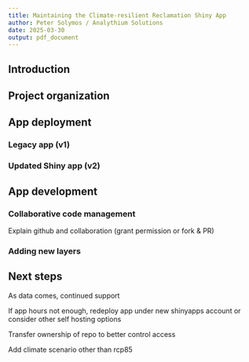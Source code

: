 ```yaml
---
title: Maintaining the Climate-resilient Reclamation Shiny App
author: Peter Solymos / Analythium Solutions
date: 2025-03-30
output: pdf_document
---
```


## Introduction

## Project organization

## App deployment

### Legacy app (v1)

### Updated Shiny app (v2)

## App development


### Collaborative code management

Explain github and collaboration (grant permission or fork & PR)

### Adding new layers



## Next steps

As data comes, continued support

If app hours not enough, redeploy app under new shinyapps account or consider other self hosting options

Transfer ownership of repo to better control access

Add climate scenario other than rcp85
